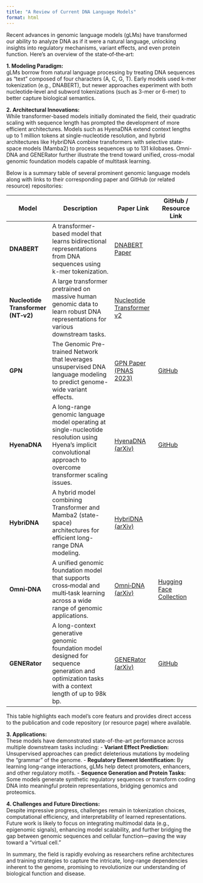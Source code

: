 ```yaml
---
title: "A Review of Current DNA Language Models"
format: html
---
```


Recent advances in genomic language models (gLMs) have transformed our ability to analyze DNA as if it were a natural language, unlocking insights into regulatory mechanisms, variant effects, and even protein function. Here’s an overview of the state‐of‐the‐art:

**1. Modeling Paradigm:**\
gLMs borrow from natural language processing by treating DNA sequences as “text” composed of four characters (A, C, G, T). Early models used k-mer tokenization (e.g., DNABERT), but newer approaches experiment with both nucleotide‐level and subword tokenizations (such as 3-mer or 6-mer) to better capture biological semantics.

**2. Architectural Innovations:**\
While transformer-based models initially dominated the field, their quadratic scaling with sequence length has prompted the development of more efficient architectures. Models such as HyenaDNA extend context lengths up to 1 million tokens at single-nucleotide resolution, and hybrid architectures like HybriDNA combine transformers with selective state-space models (Mamba2) to process sequences up to 131 kilobases. Omni-DNA and GENERator further illustrate the trend toward unified, cross-modal genomic foundation models capable of multitask learning.

Below is a summary table of several prominent genomic language models along with links to their corresponding paper and GitHub (or related resource) repositories:

| Model | Description | Paper Link | GitHub / Resource Link |
|---------------|------------------------|-----------------|----------------|
| **DNABERT** | A transformer-based model that learns bidirectional representations from DNA sequences using k-mer tokenization. | [DNABERT Paper](https://doi.org/10.1093/bioinformatics/btab083) |  |
| **Nucleotide Transformer (NT‑v2)** | A large transformer pretrained on massive human genomic data to learn robust DNA representations for various downstream tasks. | [Nucleotide Transformer v2](https://doi.org/10.1038/s41592-024-02523-z) |  |
| **GPN** | The Genomic Pre-trained Network that leverages unsupervised DNA language modeling to predict genome-wide variant effects. | [GPN Paper (PNAS 2023)](https://doi.org/10.1073/pnas.2311219120) | [GitHub](https://github.com/songlab-cal/gpn) |
| **HyenaDNA** | A long-range genomic language model operating at single-nucleotide resolution using Hyena’s implicit convolutional approach to overcome transformer scaling issues. | [HyenaDNA (arXiv)](https://arxiv.org/abs/2306.15794) | [GitHub](https://github.com/HazyResearch/hyena-dna) |
| **HybriDNA** | A hybrid model combining Transformer and Mamba2 (state-space) architectures for efficient long-range DNA modeling. | [HybriDNA (arXiv)](https://arxiv.org/abs/2502.10807) |  |
| **Omni‑DNA** | A unified genomic foundation model that supports cross‑modal and multi‑task learning across a wide range of genomic applications. | [Omni‑DNA (arXiv)](https://arxiv.org/abs/2502.03499) | [Hugging Face Collection](https://huggingface.co/collections/zehui127) |
| **GENERator** | A long-context generative genomic foundation model designed for sequence generation and optimization tasks with a context length of up to 98k bp. | [GENERator (arXiv)](https://arxiv.org/abs/2502.07272) | [GitHub](https://github.com/GenerTeam/GENERator) |

This table highlights each model’s core featurs and provides direct access to the publication and code repository (or resource page) where available.

**3. Applications:**\
These models have demonstrated state-of-the-art performance across multiple downstream tasks including: - **Variant Effect Prediction:** Unsupervised approaches can predict deleterious mutations by modeling the “grammar” of the genome. - **Regulatory Element Identification:** By learning long-range interactions, gLMs help detect promoters, enhancers, and other regulatory motifs. - **Sequence Generation and Protein Tasks:** Some models generate synthetic regulatory sequences or transform coding DNA into meaningful protein representations, bridging genomics and proteomics.

**4. Challenges and Future Directions:**\
Despite impressive progress, challenges remain in tokenization choices, computational efficiency, and interpretability of learned representations. Future work is likely to focus on integrating multimodal data (e.g., epigenomic signals), enhancing model scalability, and further bridging the gap between genomic sequences and cellular function—paving the way toward a “virtual cell.”

In summary, the field is rapidly evolving as researchers refine architectures and training strategies to capture the intricate, long-range dependencies inherent to the genome, promising to revolutionize our understanding of biological function and disease.
